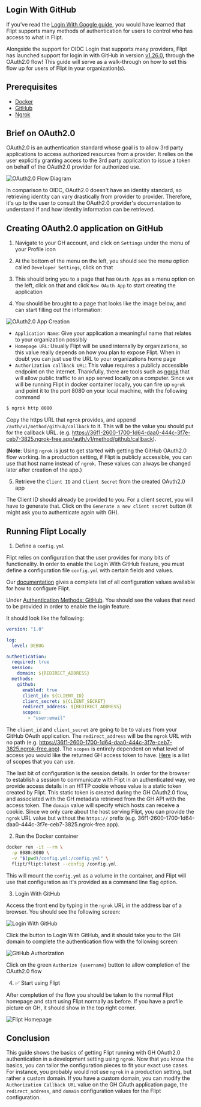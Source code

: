 ## Login With GitHub

If you've read the [Login With Google guide](/guides/login-with-google), you would have learned that Flipt supports many methods of authentication for users to control who has access to what in Flipt.

Alongside the support for OIDC Login that supports many providers, Flipt has launched support for login in with GitHub in version [v1.26.0](https://github.com/flipt-io/flipt/tree/v1.26.0), through the OAuth2.0 flow! This guide will serve as a walk-through on how to set this flow up for users of Flipt in your organization(s).

## Prerequisites

- [Docker](https://www.docker.com/)
- [GitHub](https://github.com/)
- [Ngrok](https://ngrok.com/)

## Brief on OAuth2.0

OAuth2.0 is an authentication standard whose goal is to allow 3rd party applications to access authorized resources from a provider. It relies on the user explicitly granting access to the 3rd party application to issue a token on behalf of the OAuth2.0 provider for authorized use.

![OAuth2.0 Flow Diagram](/images/guides/login-with-github/oauth-flow-diagram.png)

In comparison to OIDC, OAuth2.0 doesn't have an identity standard, so retrieving identity can vary drastically from provider to provider. Therefore, it's up to the user to consult the OAuth2.0 provider's documentation to understand if and how identity information can be retrieved.

## Creating OAuth2.0 application on GitHub

1. Navigate to your GH account, and click on `Settings` under the menu of your Profile icon

2. At the bottom of the menu on the left, you should see the menu option called `Developer Settings`, click on that

3. This should bring you to a page that has `OAuth Apps` as a menu option on the left, click on that and click `New OAuth App` to start creating the application

4. You should be brought to a page that looks like the image below, and can start filling out the information:

![OAuth2.0 App Creation](/images/guides/login-with-github/oauth-registration.png)

- `Application Name`: Give your application a meaningful name that relates to your organization possibly
- `Homepage URL`: Usually Flipt will be used internally by organizations, so this value really depends on how you plan to expose Flipt. When in doubt you can just use the URL to your organizations home page
- `Authorization callback URL`: This value requires a publicly accessible endpoint on the internet. Thankfully, there are tools such as [ngrok](https://ngrok.com/) that will allow public traffic to an app served locally on a computer. Since we will be running Flipt in docker container locally, you can fire up `ngrok` and point it to the port 8080 on your local machine, with the following command

```bash
$ ngrok http 8080
```

Copy the https URL that `ngrok` provides, and append `/auth/v1/method/github/callback` to it. This will be the value you should put for the callback URL. (e.g. https://36f1-2600-1700-1d64-daa0-444c-3f7e-ceb7-3825.ngrok-free.app/auth/v1/method/github/callback).

(**Note**: Using `ngrok` is just to get started with getting the GitHub OAuth2.0 flow working. In a production setting, if Flipt is publicly accessible, you can use that host name instead of `ngrok`. These values can always be changed later after creation of the app.)

5. Retrieve the `Client ID` and `Client Secret` from the created OAuth2.0 app

The Client ID should already be provided to you. For a client secret, you will have to generate that. Click on the `Generate a new client secret` button (it might ask you to authenticate again with GH).

## Running Flipt Locally

1. Define a `config.yml`

Flipt relies on configuration that the user provides for many bits of functionality. In order to enable the Login With GitHub feature, you must define a configuration file `config.yml` with certain fields and values.

Our [documentation](https://www.flipt.io/docs/configuration/overview) gives a complete list of all configuration values available for how to configure Flipt.

Under [Authentication Methods: GitHub](/configuration/overview#authentication-methods-github). You should see the values that need to be provided in order to enable the login feature.

It should look like the following:

```yaml
version: "1.0"

log:
  level: DEBUG

authentication:
  required: true
  session:
    domain: ${REDIRECT_ADDRESS}
  methods:
    github:
      enabled: true
      client_id: ${CLIENT_ID}
      client_secret: ${CLIENT_SECRET}
      redirect_address: ${REDIRECT_ADDRESS}
      scopes:
        - "user:email"
```

The `client_id` and `client_secret` are going to be to values from your GitHub OAuth application. The `redirect_address` will be the `ngrok` URL with no path (e.g. https://36f1-2600-1700-1d64-daa0-444c-3f7e-ceb7-3825.ngrok-free.app). The `scopes` is entirely dependent on what level of access you would like the returned GH access token to have. [Here](https://docs.github.com/en/apps/oauth-apps/building-oauth-apps/scopes-for-oauth-apps) is a list of scopes that you can use.

The last bit of configuration is the session details. In order for the browser to establish a session to communicate with Flipt in an authenticated way, we provide access details in an HTTP cookie whose value is a static token created by Flipt. This static token is created during the GH OAuth2.0 flow, and associated with the GH metadata retrieved from the GH API with the access token. The `domain` value will specify which hosts can receive a cookie. Since we only care about the host serving Flipt, you can provide the `ngrok` URL value but without the `https://` prefix (e.g. 36f1-2600-1700-1d64-daa0-444c-3f7e-ceb7-3825.ngrok-free.app).

2. Run the Docker container

```bash
docker run -it --rm \
  -p 8080:8080 \
  -v "$(pwd)/config.yml:/config.yml" \
  flipt/flipt:latest --config /config.yml
```

This will mount the `config.yml` as a volume in the container, and Flipt will use that configuration as it's provided as a command line flag option.

3. Login With GitHub

Access the front end by typing in the `ngrok` URL in the address bar of a browser. You should see the following screen:

![Login With GitHub](/images/guides/login-with-github/login-with-github.png)

Click the button to Login With GitHub, and it should take you to the GH domain to complete the authentication flow with the following screen:

![GitHub Authorization](/images/guides/login-with-github/github-authorization.png)

Click on the green `Authorize {username}` button to allow completion of the OAuth2.0 flow

4. ✅ Start using Flipt

After completion of the flow you should be taken to the normal Flipt homepage and start using Flipt normally as before. If you have a profile picture on GH, it should show in the top right corner.

![Flipt Homepage](/images/guides/login-with-github/flipt-homepage.png)

## Conclusion

This guide shows the basics of getting Flipt running with GH OAuth2.0 authentication in a development setting using `ngrok`. Now that you know the basics, you can tailor the configuration pieces to fit your exact use cases. For instance, you probably would not use `ngrok` in a production setting, but rather a custom domain. If you have a custom domain, you can modify the `Authorization Callback URL` value on the GH OAuth application page, the `redirect_address`, and `domain` configuration values for the Flipt configuration.

